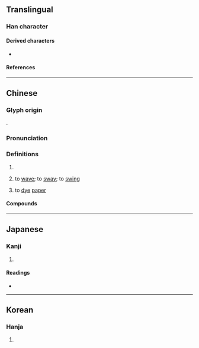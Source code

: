 {{character info/new}}
==Translingual==

===Han character===
{{Han char|rn=85|rad=水|as=10|sn=13|four=36111|canj=EAFU|ids=⿰氵晃}}

====Derived characters====
* {{l|mul|[[𮦶]]}}

====References====
{{Han ref|kx=0642.110|dkj=18017|dj=1049.160|hdz=31698.080|uh=6EC9}}

----

==Chinese==
{{zh-forms}}

===Glyph origin===
{{Han etym}}
{{Han compound|水|晃|ls=psc|alt1=氵|c1=s|c2=p|t1=[[water]]}}.

===Pronunciation===
{{zh-pron
|m=huàng
|c=fong2
|mc=y
|oc=y
|ma=
|cat=a,v
}}

===Definitions===
{{zh-hanzi}}

# {{zh-used in|滉瀁|{{lb|zh|of water}} [[deep]]}}
# {{lb|zh|literary}} to [[wave#verb|wave]]; to [[sway]]; to [[swing]]
#: {{zh-syn|搖動|波動}}
# {{zh-hg}} to [[dye]] [[paper]] <!-- 《集韻·蕩韻》 滉，染紙也。 -->

====Compounds====
{{zh-der|滉瀁|滉漾|滉朗|滉柱|滉樣|滉滉|滉漭|滉瀇|滉然|滉舟|滉蕩|漭滉|瀇滉}}

----

==Japanese==

===Kanji===
{{ja-kanji|grade=|rs=水10}}

# {{rfdef|ja|sort=水10}}

====Readings====
* {{ja-readings
|goon=おう
|kanon=こう
|kun=ひろ-い
}}

----

==Korean==

===Hanja===
{{ko-hanja|hangeul=황|eumhun=|rv=hwang|mr=hwang|y=hwang}}

# {{rfdef|ko|sort=水10}}